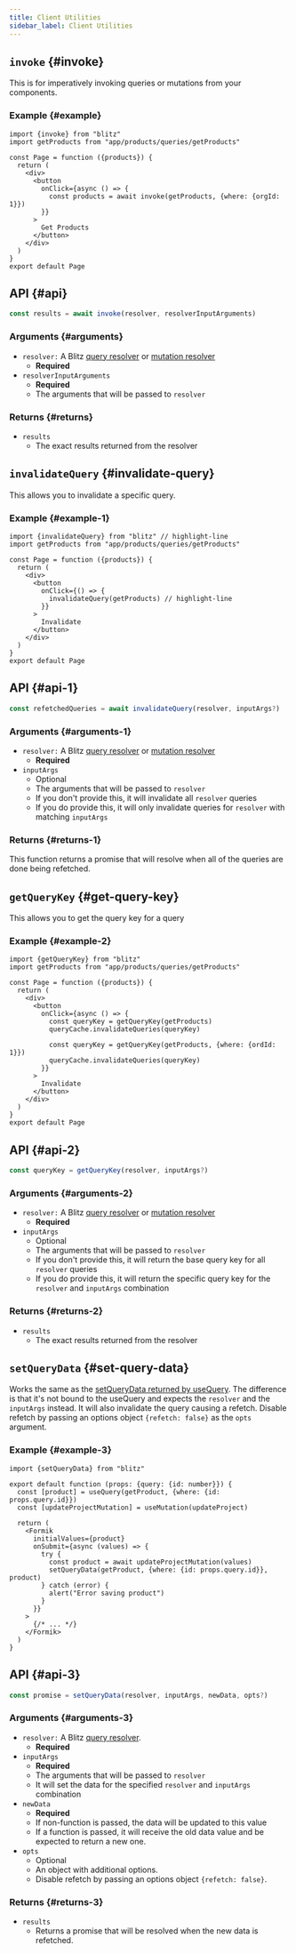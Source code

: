 ```yaml
---
title: Client Utilities
sidebar_label: Client Utilities
---
```


## `invoke` {#invoke}

This is for imperatively invoking queries or mutations from your components.

### Example {#example}

```tsx
import {invoke} from "blitz"
import getProducts from "app/products/queries/getProducts"

const Page = function ({products}) {
  return (
    <div>
      <button
        onClick={async () => {
          const products = await invoke(getProducts, {where: {orgId: 1}})
        }}
      >
        Get Products
      </button>
    </div>
  )
}
export default Page
```

## API {#api}

<!-- prettier-ignore -->
```js
const results = await invoke(resolver, resolverInputArguments)
```

### Arguments {#arguments}

- `resolver:` A Blitz [query resolver](./query-resolvers) or [mutation resolver](./mutation-resolvers)
  - **Required**
- `resolverInputArguments`
  - **Required**
  - The arguments that will be passed to `resolver`

### Returns {#returns}

- `results`
  - The exact results returned from the resolver

## `invalidateQuery` {#invalidate-query}

This allows you to invalidate a specific query.

### Example {#example-1}

```tsx
import {invalidateQuery} from "blitz" // highlight-line
import getProducts from "app/products/queries/getProducts"

const Page = function ({products}) {
  return (
    <div>
      <button
        onClick={() => {
          invalidateQuery(getProducts) // highlight-line
        }}
      >
        Invalidate
      </button>
    </div>
  )
}
export default Page
```

## API {#api-1}

<!-- prettier-ignore -->
```js
const refetchedQueries = await invalidateQuery(resolver, inputArgs?)
```

### Arguments {#arguments-1}

- `resolver:` A Blitz [query resolver](./query-resolvers) or [mutation resolver](./mutation-resolvers)
  - **Required**
- `inputArgs`
  - Optional
  - The arguments that will be passed to `resolver`
  - If you don't provide this, it will invalidate all `resolver` queries
  - If you do provide this, it will only invalidate queries for `resolver` with matching `inputArgs`

### Returns {#returns-1}

This function returns a promise that will resolve when all of the queries are done being refetched.

## `getQueryKey` {#get-query-key}

This allows you to get the query key for a query

### Example {#example-2}

```tsx
import {getQueryKey} from "blitz"
import getProducts from "app/products/queries/getProducts"

const Page = function ({products}) {
  return (
    <div>
      <button
        onClick={async () => {
          const queryKey = getQueryKey(getProducts)
          queryCache.invalidateQueries(queryKey)

          const queryKey = getQueryKey(getProducts, {where: {ordId: 1}})
          queryCache.invalidateQueries(queryKey)
        }}
      >
        Invalidate
      </button>
    </div>
  )
}
export default Page
```

## API {#api-2}

<!-- prettier-ignore -->
```js
const queryKey = getQueryKey(resolver, inputArgs?)
```

### Arguments {#arguments-2}

- `resolver:` A Blitz [query resolver](./query-resolvers) or [mutation resolver](./mutation-resolvers)
  - **Required**
- `inputArgs`
  - Optional
  - The arguments that will be passed to `resolver`
  - If you don't provide this, it will return the base query key for all `resolver` queries
  - If you do provide this, it will return the specific query key for the `resolver` and `inputArgs` combination

### Returns {#returns-2}

- `results`
  - The exact results returned from the resolver

## `setQueryData` {#set-query-data}

Works the same as the [setQueryData returned by useQuery](./use-query#setQueryData). The difference is that it's not bound to the
useQuery and expects the `resolver` and the `inputArgs` instead. It will also invalidate the query causing a refetch.
Disable refetch by passing an options object `{refetch: false}` as the `opts` argument.

### Example {#example-3}

```tsx
import {setQueryData} from "blitz"

export default function (props: {query: {id: number}}) {
  const [product] = useQuery(getProduct, {where: {id: props.query.id}})
  const [updateProjectMutation] = useMutation(updateProject)

  return (
    <Formik
      initialValues={product}
      onSubmit={async (values) => {
        try {
          const product = await updateProjectMutation(values)
          setQueryData(getProduct, {where: {id: props.query.id}}, product)
        } catch (error) {
          alert("Error saving product")
        }
      }}
    >
      {/* ... */}
    </Formik>
  )
}
```

## API {#api-3}

<!-- prettier-ignore -->
```js
const promise = setQueryData(resolver, inputArgs, newData, opts?)
```

### Arguments {#arguments-3}

- `resolver:` A Blitz [query resolver](./query-resolvers).
  - **Required**
- `inputArgs`
  - **Required**
  - The arguments that will be passed to `resolver`
  - It will set the data for the specified `resolver` and `inputArgs` combination
- `newData`
  - **Required**
  - If non-function is passed, the data will be updated to this value
  - If a function is passed, it will receive the old data value and be expected to return a new one.
- `opts`
  - Optional
  - An object with additional options.
  - Disable refetch by passing an options object `{refetch: false}`.

### Returns {#returns-3}

- `results`
  - Returns a promise that will be resolved when the new data is refetched.
